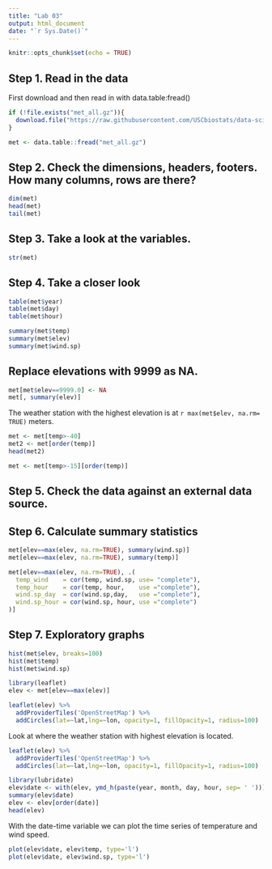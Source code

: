 ```yaml
---
title: "Lab 03"
output: html_document
date: "`r Sys.Date()`"
---
```


```r
knitr::opts_chunk$set(echo = TRUE)
```

## Step 1. Read in the data
First download and then read in with data.table:fread()

```r
if (!file.exists("met_all.gz")){
  download.file("https://raw.githubusercontent.com/USCbiostats/data-science-data/master/02_met/met_all.gz", "met_all.gz", method="libcurl", timeout = 60)
}

met <- data.table::fread("met_all.gz")
```

## Step 2. Check the dimensions, headers, footers. How many columns, rows are there?

```r
dim(met)
head(met)
tail(met)
```
## Step 3. Take a look at the variables.

```r
str(met)
```


## Step 4. Take a closer look

```r
table(met$year)
table(met$day)
table(met$hour)
```

```r
summary(met$temp)
summary(met$elev)
summary(met$wind.sp)
```

## Replace elevations with 9999 as NA.

```r
met[met$elev==9999.0] <- NA
met[, summary(elev)]
```
The weather station with the highest elevation is at `r max(met$elev, na.rm= TRUE)` meters.

```r
met <- met[temp>-40]
met2 <- met[order(temp)]
head(met2)
```

```r
met <- met[temp>-15][order(temp)]
```

## Step 5. Check the data against an external data source.


## Step 6. Calculate summary statistics

```r
met[elev==max(elev, na.rm=TRUE), summary(wind.sp)]
met[elev==max(elev, na.rm=TRUE), summary(temp)]
```
```r
met[elev==max(elev, na.rm=TRUE), .(
  temp_wind    = cor(temp, wind.sp, use= "complete"),
  temp_hour    = cor(temp, hour,    use ="complete"),
  wind.sp_day  = cor(wind.sp,day,   use ="complete"),
  wind.sp_hour = cor(wind.sp, hour, use ="complete")
)]
```



## Step 7. Exploratory graphs
```r
hist(met$elev, breaks=100)
hist(met$temp)
hist(met$wind.sp)
```

```r
library(leaflet)
elev <- met[elev==max(elev)]
```

```r
leaflet(elev) %>%
  addProviderTiles('OpenStreetMap') %>% 
  addCircles(lat=~lat,lng=~lon, opacity=1, fillOpacity=1, radius=100)
```


Look at where the weather station with highest elevation is located.

```r
leaflet(elev) %>%
  addProviderTiles('OpenStreetMap') %>% 
  addCircles(lat=~lat,lng=~lon, opacity=1, fillOpacity=1, radius=100)
```

```r
library(lubridate)
elev$date <- with(elev, ymd_h(paste(year, month, day, hour, sep= ' ')))
summary(elev$date)
elev <- elev[order(date)]
head(elev)
```

With the date-time variable we can plot the time series of temperature and wind speed.

```r
plot(elev$date, elev$temp, type='l')
plot(elev$date, elev$wind.sp, type='l')
```


